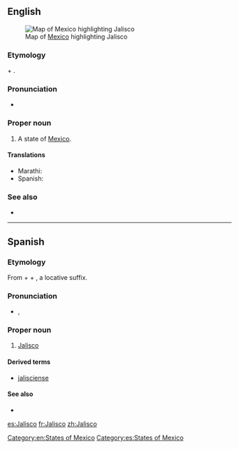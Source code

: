 ==English==
[[File:Mexico map, MX-JAL.svg|thumb|Map of [[Mexico]] highlighting Jalisco]]
===Etymology===
{{etyl|nah|en}} {{term|xalli||sand|lang=nah}} + {{term|ixtli||face, plain|lang=nah}}.

===Pronunciation===
* {{rhymes|ɪskəʊ}}

===Proper noun===
{{en-proper noun}}

# A state of [[Mexico]].

====Translations====
{{trans-top|state of Mexico}}
* Marathi: {{t-|mr|हालिस्को|n|tr=hālisko|sc=Deva}}
*Spanish: {{t+|es|Jalisco|m}}
{{trans-mid}}
{{trans-bottom}}

===See also===
*{{pedialite}}

[[Category:en:States of Mexico]]

----

==Spanish==
===Etymology===
From {{etyl|nci|es}} {{term|xālli||sand|lang=nci}} + {{term|īxtli||face, surface|lang=nci}} + {{term|-co|lang=nci}}, a locative suffix.

===Pronunciation===
* {{IPA|/xa.ˈlis.ko/|lang=es}}, {{X-SAMPA|/xa."lis.ko/|lang=es}}

===Proper noun===
{{es-proper noun|m}}

# [[#English|Jalisco]]

====Derived terms====
* [[jalisciense]]

====See also====
* {{pedialite|lang=es}}

[[Category:es:States of Mexico]]

[[es:Jalisco]]
[[fr:Jalisco]]
[[zh:Jalisco]]